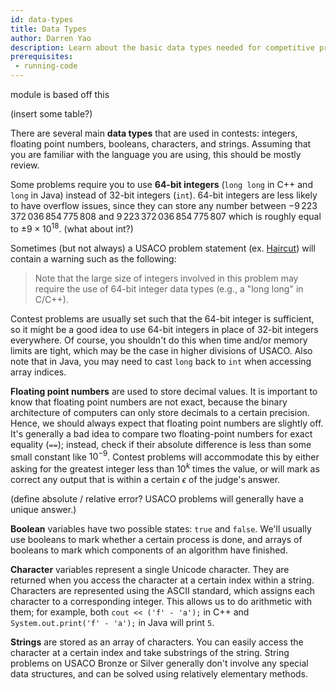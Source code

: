 ```yaml
---
id: data-types
title: Data Types
author: Darren Yao
description: Learn about the basic data types needed for competitive programming.
prerequisites:
 - running-code
---
```


<resources>
  <resource source="IUSACO" title="2.2 - Data Types">module is based off this</resource>
  <resource source="CPH" title="1.1 to 1.3 - Introduction"></resource>
  <resource source="PAPS" title="2.3 - Variables & Types"></resource>
</resources>

<br />

(insert some table?)

There are several main **data types** that are used in contests: integers, floating point numbers, booleans, characters, and strings. Assuming that you are familiar with the language you are using, this should be mostly review.

Some problems require you to use **64-bit integers** (`long long` in C++ and `long` in Java) instead of 32-bit integers (`int`). 64-bit integers are less likely to have overflow issues, since they can store any number between $-9\,223\,372\,036\,854\,775\,808$ and $9\,223\,372\,036\,854\,775\,807$ which is roughly equal to $\pm 9 \times 10^{18}$. (what about int?) 

<IncompleteSection />

Sometimes (but not always) a USACO problem statement (ex. [Haircut](http://www.usaco.org/index.php?page=viewproblem2&cpid=1041)) will contain a warning such as the following:

> Note that the large size of integers involved in this problem may require the use of 64-bit integer data types (e.g., a "long long" in C/C++).

Contest problems are usually set such that the 64-bit integer is sufficient, so it might be a good idea to use 64-bit integers in place of 32-bit integers everywhere. Of course, you shouldn't do this when time and/or memory limits are tight, which may be the case in higher divisions of USACO. Also note that in Java, you may need to cast `long` back to `int` when accessing array indices. 

**Floating point numbers** are used to store decimal values. It is important to know that floating point numbers are not exact, because the binary architecture of computers can only store decimals to a certain precision. Hence, we should always expect that floating point numbers are slightly off. It's generally a bad idea to compare two floating-point numbers for exact equality (`==`); instead, check if their absolute difference is less than some small constant like $10^{-9}$. Contest problems will accommodate this by either asking for the greatest integer less than $10^k$ times the value, or will mark as correct any output that is within a certain $\epsilon$ of the judge's answer. 

(define absolute / relative error? USACO problems will generally have a unique answer.)

<IncompleteSection />

**Boolean** variables have two possible states: `true` and `false`. We'll usually use booleans to mark whether a certain process is done, and arrays of booleans to mark which components of an algorithm have finished.

**Character** variables represent a single Unicode character. They are returned when you access the character at a certain index within a string. Characters are represented using the ASCII standard, which assigns each character to a corresponding integer. This allows us to do arithmetic with them; for example, both `cout << ('f' - 'a');` in C++ and `System.out.print('f' - 'a');` in Java will print `5`.

**Strings** are stored as an array of characters. You can easily access the character at a certain index and take substrings of the string. String problems on USACO Bronze or Silver generally don't involve any special data structures, and can be solved using relatively elementary methods.
